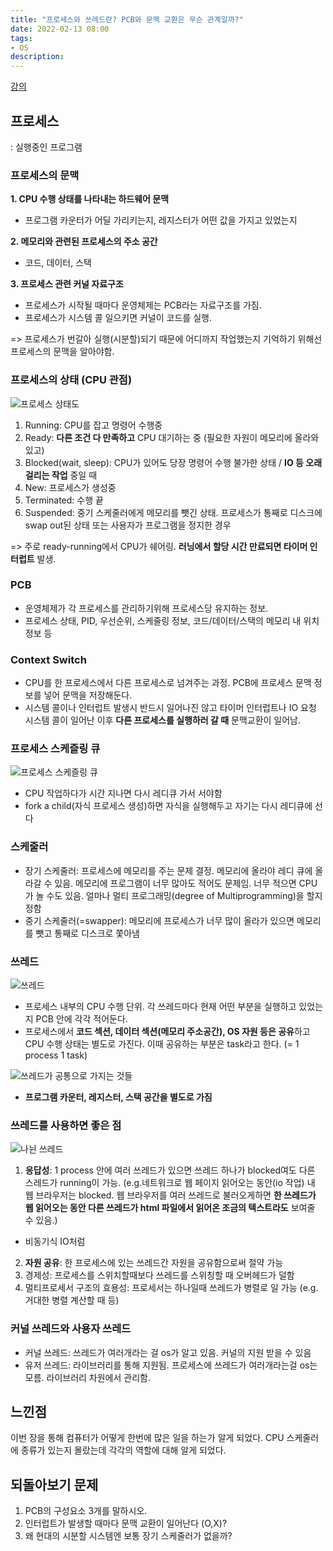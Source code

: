```yaml
---
title: "프로세스와 쓰레드란? PCB와 문맥 교환은 무슨 관계일까?"
date: 2022-02-13 08:00
tags:
- OS
description: 
---
```


[강의](https://core.ewha.ac.kr/publicview/C0101020140318134023355997)

## 프로세스

: 실행중인 프로그램

### 프로세스의 문맥

**1. CPU 수행 상태를 나타내는 하드웨어 문맥**

- 프로그램 카운터가 어딜 가리키는지, 레지스터가 어떤 값을 가지고 있었는지

**2. 메모리와 관련된 프로세스의 주소 공간**

- 코드, 데이터, 스택

**3. 프로세스 관련 커널 자료구조**

- 프로세스가 시작될 때마다 운영체제는 PCB라는 자료구조를 가짐.
- 프로세스가 시스템 콜 일으키면 커널이 코드를 실행.

=> 프로세스가 번갈아 실행(시분할)되기 때문에 어디까지 작업했는지 기억하기 위해선 프로세스의 문맥을 알아야함.

### 프로세스의 상태 (CPU 관점)

![프로세스 상태도](https://images.velog.io/images/hailey99/post/ca7f82ef-8a52-4415-9e8e-62de67aa3c6d/%E1%84%89%E1%85%B3%E1%84%8F%E1%85%B3%E1%84%85%E1%85%B5%E1%86%AB%E1%84%89%E1%85%A3%E1%86%BA%202022-02-13%20%E1%84%8B%E1%85%A9%E1%84%92%E1%85%AE%206.32.56.png)

1. Running: CPU를 잡고 명령어 수행중
2. Ready: **다른 조건 다 만족하고** CPU 대기하는 중 (필요한 자원이 메모리에 올라와있고)
3. Blocked(wait, sleep): CPU가 있어도 당장 명령어 수행 불가한 상태 / **IO 등 오래 걸리는 작업** 중일 때
4. New: 프로세스가 생성중
5. Terminated: 수행 끝
6. Suspended: 중기 스케줄러에게 메모리를 뺏긴 상태. 프로세스가 통째로 디스크에 swap out된 상태 또는 사용자가 프로그램을 정지한 경우

=> 주로 ready-running에서 CPU가 쉐어링. **러닝에서 할당 시간 만료되면 타이머 인터럽트** 발생.

### PCB

- 운영체제가 각 프로세스를 관리하기위해 프로세스당 유지하는 정보.
- 프로세스 상태, PID, 우선순위, 스케줄링 정보, 코드/데이터/스택의 메모리 내 위치 정보 등

### Context Switch

- CPU를 한 프로세스에서 다른 프로세스로 넘겨주는 과정. PCB에 프로세스 문맥 정보를 넣어 문맥을 저장해둔다.
- 시스템 콜이나 인터럽트 발생시 반드시 일어나진 않고 타이머 인터럽트나 IO 요청 시스템 콜이 일어난 이후 **다른 프로세스를 실행하러 갈 때** 문맥교환이 일어남.

### 프로세스 스케즐링 큐

![프로세스 스케즐링 큐](https://images.velog.io/images/hailey99/post/4a4d600e-049c-4237-a98c-e06279bb3edf/%E1%84%89%E1%85%B3%E1%84%8F%E1%85%B3%E1%84%85%E1%85%B5%E1%86%AB%E1%84%89%E1%85%A3%E1%86%BA%202022-02-13%20%E1%84%8B%E1%85%A9%E1%84%92%E1%85%AE%206.48.34.png)

- CPU 작업하다가 시간 지나면 다시 레디큐 가서 서야함
- fork a child(자식 프로세스 생성)하면 자식을 실행해두고 자기는 다시 레디큐에 선다

### 스케줄러

- 장기 스케줄러: 프로세스에 메모리를 주는 문제 결정. 메모리에 올라야 레디 큐에 올라갈 수 있음. 메모리에 프로그램이 너무 많아도 적어도 문제임. 너무 적으면 CPU가 놀 수도 있음. 얼마나 멀티 프로그래밍(degree of Multiprogramming)을 할지 정함
- 중기 스케줄러(=swapper): 메모리에 프로세스가 너무 많이 올라가 있으면 메모리를 뺏고 통째로 디스크로 쫓아냄

### 쓰레드

![쓰레드](https://images.velog.io/images/hailey99/post/31acbd63-e5e4-4c5a-9e19-15a56a219260/%E1%84%89%E1%85%B3%E1%84%8F%E1%85%B3%E1%84%85%E1%85%B5%E1%86%AB%E1%84%89%E1%85%A3%E1%86%BA%202022-02-13%20%E1%84%8B%E1%85%A9%E1%84%92%E1%85%AE%207.15.47.png)

- 프로세스 내부의 CPU 수행 단위. 각 쓰레드마다 현재 어떤 부분을 실행하고 있었는지 PCB 안에 각각 적어둔다.
- 프로세스에서 **코드 섹션, 데이터 섹션(메모리 주소공간), OS 자원 등은 공유**하고 CPU 수행 상태는 별도로 가진다. 이때 공유하는 부분은 task라고 한다. (= 1 process 1 task)

![쓰레드가 공통으로 가지는 것들](https://images.velog.io/images/hailey99/post/6a506304-622a-4237-9747-5ff86e48d266/%E1%84%89%E1%85%B3%E1%84%8F%E1%85%B3%E1%84%85%E1%85%B5%E1%86%AB%E1%84%89%E1%85%A3%E1%86%BA%202022-02-13%20%E1%84%8B%E1%85%A9%E1%84%92%E1%85%AE%207.30.00.png)

- **프로그램 카운터, 레지스터, 스택 공간을 별도로 가짐**

### 쓰레드를 사용하면 좋은 점

![나뉜 쓰레드](https://images.velog.io/images/hailey99/post/982ccff6-f5e6-42c0-b50f-552468b3c43a/%E1%84%89%E1%85%B3%E1%84%8F%E1%85%B3%E1%84%85%E1%85%B5%E1%86%AB%E1%84%89%E1%85%A3%E1%86%BA%202022-02-13%20%E1%84%8B%E1%85%A9%E1%84%92%E1%85%AE%207.17.27.png)

1. **응답성**: 1 process 안에 여러 쓰레드가 있으면 쓰레드 하나가 blocked여도 다른 스레드가 running이 가능.
(e.g.네트워크로 웹 페이지 읽어오는 동안(io 작업) 내 웹 브라우저는 blocked. 웹 브라우저를 여러 쓰레드로 불러오게하면 **한 쓰레드가 웹 읽어오는 동안 다른 쓰레드가 html 파일에서 읽어온 조금의 텍스트라도** 보여줄 수 있음.)
 - 비동기식 IO처럼
2. **자원 공유**: 한 프로세스에 있는 쓰레드간 자원을 공유함으로써 절약 가능
3. 경제성: 프로세스를 스위치할때보다 쓰레드를 스위칭할 때 오버헤드가 덜함
4. 멀티프로세서 구조의 효용성: 프로세서는 하나일때 쓰레드가 병렬로 일 가능 (e.g. 거대한 병렬 계산할 때 등)

### 커널 쓰레드와 사용자 쓰레드

- 커널 쓰레드: 쓰레드가 여러개라는 걸 os가 알고 있음. 커널의 지원 받을 수 있음
- 유저 쓰레드: 라이브러리를 통해 지원됨. 프로세스에 쓰레드가 여러개라는걸 os는 모름. 라이브러리 차원에서 관리함.

## 느낀점

이번 장을 통해 컴퓨터가 어떻게 한번에 많은 일을 하는가 알게 되었다. CPU 스케줄러에 종류가 있는지 몰랐는데 각각의 역할에 대해 알게 되었다.

## 되돌아보기 문제

1. PCB의 구성요소 3개를 말하시오.
2. 인터럽트가 발생할 때마다 문맥 교환이 일어난다 (O,X)?
3. 왜 현대의 시분할 시스템엔 보통 장기 스케줄러가 없을까?
